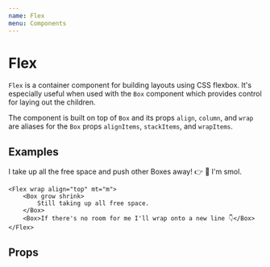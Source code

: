 ```yaml
---
name: Flex
menu: Components
---
```



# Flex

`Flex` is a container component for building layouts using CSS flexbox. It's especially useful when used with the `Box` component which provides control for laying out the children.

The component is built on top of `Box` and its props `align`, `column`, and `wrap` are aliases for the `Box` props `alignItems`, `stackItems`, and `wrapItems`.

## Examples

<Playground>
	<Flex align="top">
		<Box grow shrink>
			I take up all the free space and push other Boxes away! 👉
		</Box>
		<Box>👀 I'm smol.</Box>
	</Flex>

    <Flex wrap align="top" mt="m">
    	<Box grow shrink>
    		Still taking up all free space.
    	</Box>
    	<Box>If there's no room for me I'll wrap onto a new line 👇</Box>
    </Flex>

</Playground>

## Props

<Props of={Flex} />
